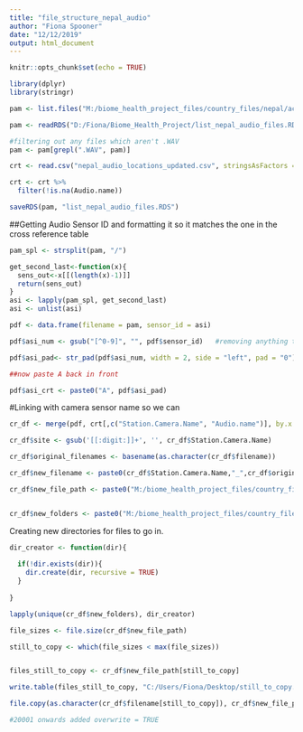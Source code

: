```yaml
---
title: "file_structure_nepal_audio"
author: "Fiona Spooner"
date: "12/12/2019"
output: html_document
---
```


```r
knitr::opts_chunk$set(echo = TRUE)
```

```r
library(dplyr)
library(stringr)
```

```r
pam <- list.files("M:/biome_health_project_files/country_files/nepal/acoustic_data/acoustic_monitors/all_areas/Acoustic_Data_2019", full.names = TRUE, recursive = TRUE)
```

```r
pam <- readRDS("D:/Fiona/Biome_Health_Project/list_nepal_audio_files.RDS")

#filtering out any files which aren't .WAV 
pam <- pam[grepl(".WAV", pam)]

```



```r
crt <- read.csv("nepal_audio_locations_updated.csv", stringsAsFactors = FALSE, na.strings = c("","NA"))  #cross reference table for audio sensors and camera sites

crt <- crt %>% 
  filter(!is.na(Audio.name))

saveRDS(pam, "list_nepal_audio_files.RDS")

```


##Getting Audio Sensor ID and formatting it so it matches the one in the cross reference table
```r
pam_spl <- strsplit(pam, "/")

get_second_last<-function(x){
  sens_out<-x[[(length(x)-1)]]
  return(sens_out)
}
asi <- lapply(pam_spl, get_second_last)
asi <- unlist(asi)

pdf <- data.frame(filename = pam, sensor_id = asi)

pdf$asi_num <- gsub("[^0-9]", "", pdf$sensor_id)   #removing anything that's not a number - we need to pad the numbers with zeros so they are all 2 digits long

pdf$asi_pad<- str_pad(pdf$asi_num, width = 2, side = "left", pad = "0")

##now paste A back in front

pdf$asi_crt <- paste0("A", pdf$asi_pad)

```


#Linking with camera sensor name so we can
```r

cr_df <- merge(pdf, crt[,c("Station.Camera.Name", "Audio.name")], by.x = "asi_crt", by.y = "Audio.name")

cr_df$site <- gsub('[[:digit:]]+', '', cr_df$Station.Camera.Name)

cr_df$original_filenames <- basename(as.character(cr_df$filename))

cr_df$new_filename <- paste0(cr_df$Station.Camera.Name,"_",cr_df$original_filenames)

cr_df$new_file_path <- paste0("M:/biome_health_project_files/country_files/nepal/working_data/", cr_df$site ,"/", cr_df$Station.Camera.Name, "/PAM/2019/", cr_df$new_filename )


cr_df$new_folders <- paste0("M:/biome_health_project_files/country_files/nepal/working_data/", cr_df$site ,"/", cr_df$Station.Camera.Name, "/PAM/2019" )

```

Creating new directories for files to go in.

```r
dir_creator <- function(dir){
  
  if(!dir.exists(dir)){
    dir.create(dir, recursive = TRUE)
  }
  
}

lapply(unique(cr_df$new_folders), dir_creator)

```


```r

file_sizes <- file.size(cr_df$new_file_path)

still_to_copy <- which(file_sizes < max(file_sizes))


files_still_to_copy <- cr_df$new_file_path[still_to_copy]

write.table(files_still_to_copy, "C:/Users/Fiona/Desktop/still_to_copy.txt", row.names = FALSE)

file.copy(as.character(cr_df$filename[still_to_copy]), cr_df$new_file_path[still_to_copy], overwrite = TRUE)

#20001 onwards added overwrite = TRUE

```